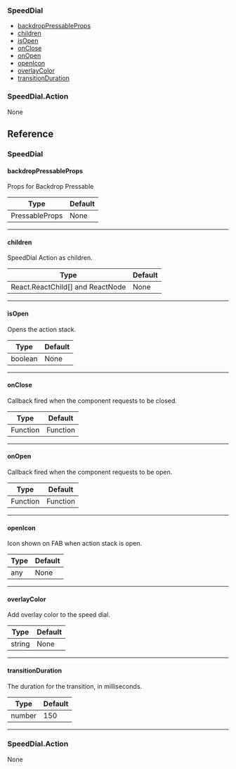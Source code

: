 ### SpeedDial

- [backdropPressableProps](#backdroppressableprops)
- [children](#children)
- [isOpen](#isopen)
- [onClose](#onclose)
- [onOpen](#onopen)
- [openIcon](#openicon)
- [overlayColor](#overlaycolor)
- [transitionDuration](#transitionduration)

### SpeedDial.Action

None

## Reference

### SpeedDial

#### backdropPressableProps

Props for Backdrop Pressable

| Type           | Default |
| -------------- | ------- |
| PressableProps | None    |

---

#### children

SpeedDial Action as children.

| Type                             | Default |
| -------------------------------- | ------- |
| React.ReactChild[] and ReactNode | None    |

---

#### isOpen

Opens the action stack.

| Type    | Default |
| ------- | ------- |
| boolean | None    |

---

#### onClose

Callback fired when the component requests to be closed.

| Type     | Default  |
| -------- | -------- |
| Function | Function |

---

#### onOpen

Callback fired when the component requests to be open.

| Type     | Default  |
| -------- | -------- |
| Function | Function |

---

#### openIcon

Icon shown on FAB when action stack is open.

| Type | Default |
| ---- | ------- |
| any  | None    |

---

#### overlayColor

Add overlay color to the speed dial.

| Type   | Default |
| ------ | ------- |
| string | None    |

---

#### transitionDuration

The duration for the transition, in milliseconds.

| Type   | Default |
| ------ | ------- |
| number | 150     |

---

### SpeedDial.Action

None

